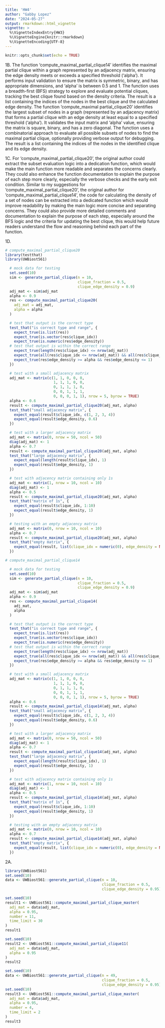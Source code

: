 ```yaml
---
title: 'HW4'
author: "Gabby Lopez"
date: "2024-05-27"
output: rmarkdown::html_vignette
vignette: >
  %\VignetteIndexEntry{HW3}
  %\VignetteEngine{knitr::rmarkdown}
  %\VignetteEncoding{UTF-8}
---
```


```r
knitr::opts_chunk$set(echo = TRUE)
```
1B. The function 'compute_maximal_partial_clique14' identifies the maximal partial clique within a graph represented by an adjacency matrix, ensuring the edge density meets or exceeds a specified threshold ('alpha'). It performs input validation to ensure the matrix is symmetric, binary, and has appropriate dimensions, and 'alpha' is between 0.5 and 1. The function uses a breadth-first (BFS) strategy to explore and evaluate potential cliques, tracking the best clique found based on the density criteria. The result is a list containing the indices of the nodes in the best clique and the calculated edge density. The function 'compute_maximal partial_clique20' identifies the largest subset of nodes in a graph (represented by an adjacency matrix) that forms a partial clique with an edge density at least equal to a specified threshold ('alpha'). It validates the input matrix and 'alpha' value, ensuring the matrix is square, binary, and has a zero diagonal. The function uses a combinatorial approach to evaluate all possible subsets of nodes to find the maximal partial clique, optionally providing verbose output for debugging. The result is a list containing the indices of the nodes in the identified clique and its edge density.

1C. For 'compute_maximal_partial_clique20', the original author could extract the subset evaluation logic into a dedication function, which would make the main function more readable and separates the concerns clearly. They could also enhance the function documentation to explain the purpose of each step more clearly, especially the verbose checks and the early exit condition. Similar to my suggestions for 'compute_maximal_partial_clique20', the original author for 'compute_maximal_partial_clique14', the code for calculating the density of a set of nodes can be extracted into a dedicated function which would improve readability by making the main logic more concise and separating concerns. They could also provide more detailed comments and documentation to explain the purpose of each step, especially around the BFS logic and the criteria for updating the best clique, this would help future readers understand the flow and reasoning behind each part of the function.

1D.
```r
# compute_maximal_partial_clique20
library(testthat)
library(UWBiost561)

  # mock data for testing
  set.seed(10)
  sim <- generate_partial_clique(n = 10,
                                 clique_fraction = 0.5,
                                 clique_edge_density = 0.9)
  adj_mat <- sim$adj_mat
  alpha <- 0.9
  res <- compute_maximal_partial_clique20(
    adj_mat = adj_mat,
    alpha = alpha
  )

  # test that output is the correct type
  test_that("is correct type and range", {
    expect_true(is.list(res))
    expect_true(is.vector(res$clique_idx))
    expect_true(is.numeric(res$edge_density))
  # test that output is within the correct range
    expect_true(length(res$clique_idx) <= nrow(adj_mat))
    expect_true(all(res$clique_idx <= nrow(adj_mat)) && all(res$clique_idx > 0))
    expect_true(res$edge_density >= alpha && res$edge_density <= 1)
  })

  # test with a small adjacency matrix
  adj_mat <- matrix(c(1, 1, 0, 0, 0,
                      1, 1, 1, 0, 0,
                      0, 1, 1, 1, 0,
                      0, 0, 1, 1, 1,
                      0, 0, 0, 1, 1), nrow = 5, byrow = TRUE)
  alpha <- 0.6
  result <- compute_maximal_partial_clique20(adj_mat, alpha)
  test_that("small adjacency matrix", {
    expect_equal(result$clique_idx, c(1, 2, 3, 4))
    expect_equal(result$edge_density, 0.6)
  })

  # test with a larger adjacency matrix
  adj_mat <- matrix(0, nrow = 50, ncol = 50)
  diag(adj_mat) <- 1
  alpha <- 0.7
  result <- compute_maximal_partial_clique20(adj_mat, alpha)
  test_that("large adjacency matrix", {
    expect_equal(length(result$clique_idx), 1)
    expect_equal(result$edge_density, 1)
  })

  # test with adjacency matrix containing only 1s
  adj_mat <- matrix(1, nrow = 10, ncol = 10)
  diag(adj_mat) <- 1
  alpha <- 0.5
  result <- compute_maximal_partial_clique20(adj_mat, alpha)
  test_that("matrix of 1s", {
    expect_equal(result$clique_idx, 1:10)
    expect_equal(result$edge_density, 1)
  })

  # testing with an empty adjacency matrix
  adj_mat <- matrix(0, nrow = 10, ncol = 10)
  alpha <- 0.7
  result <- compute_maximal_partial_clique20(adj_mat, alpha)
  test_that("empty matrix", {
    expect_equal(result, list(clique_idx = numeric(0), edge_density = NA))
  })
```

```r
# compute_maximal_partial_clique14

  # mock data for testing
  set.seed(10)
  sim <- generate_partial_clique(n = 10,
                                 clique_fraction = 0.5,
                                 clique_edge_density = 0.9)
  adj_mat <- sim$adj_mat
  alpha <- 0.9
  res <- compute_maximal_partial_clique14(
    adj_mat,
    alpha
  )

  # test that output is the correct type
  test_that("is correct type and range", {
    expect_true(is.list(res))
    expect_true(is.vector(res$clique_idx))
    expect_true(is.numeric(res$edge_density))
  # test that output is within the correct range
    expect_true(length(res$clique_idx) <= nrow(adj_mat))
    expect_true(all(res$clique_idx <= nrow(adj_mat)) && all(res$clique_idx > 0))
    expect_true(res$edge_density >= alpha && res$edge_density <= 1)
  })

  # test with a small adjacency matrix
  adj_mat <- matrix(c(1, 1, 0, 0, 0,
                      1, 1, 1, 0, 0,
                      0, 1, 1, 1, 0,
                      0, 0, 1, 1, 1,
                      0, 0, 0, 1, 1), nrow = 5, byrow = TRUE)
  alpha <- 0.6
  result <- compute_maximal_partial_clique14(adj_mat, alpha)
  test_that("small adjacency matrix", {
    expect_equal(result$clique_idx, c(1, 2, 3, 4))
    expect_equal(result$edge_density, 0.6)
  })

  # test with a larger adjacency matrix
  adj_mat <- matrix(0, nrow = 50, ncol = 50)
  diag(adj_mat) <- 1
  alpha <- 0.7
  result <- compute_maximal_partial_clique14(adj_mat, alpha)
  test_that("large adjacency matrix", {
    expect_equal(length(result$clique_idx), 1)
    expect_equal(result$edge_density, 1)
  })

  # test with adjacency matrix containing only 1s
  adj_mat <- matrix(1, nrow = 10, ncol = 10)
  diag(adj_mat) <- 1
  alpha <- 0.5
  result <- compute_maximal_partial_clique14(adj_mat, alpha)
  test_that("matrix of 1s", {
    expect_equal(result$clique_idx, 1:10)
    expect_equal(result$edge_density, 1)
  })

  # testing with an empty adjacency matrix
  adj_mat <- matrix(0, nrow = 10, ncol = 10)
  alpha <- 0.7
  result <- compute_maximal_partial_clique14(adj_mat, alpha)
  test_that("empty matrix", {
    expect_equal(result, list(clique_idx = numeric(0), edge_density = NA))
  })
```
2A.
```r
library(UWBiost561)
set.seed(10)
data <- UWBiost561::generate_partial_clique(n = 10, 
                                            clique_fraction = 0.5,
                                            clique_edge_density = 0.95)

set.seed(10)
result1 <- UWBiost561::compute_maximal_partial_clique_master(
  adj_mat = data$adj_mat, 
  alpha = 0.95, 
  number = 11, 
  time_limit = 30
)
result1

set.seed(10)
result2 <- UWBiost561::compute_maximal_partial_clique11(
  adj_mat = data$adj_mat, 
  alpha = 0.95
)
result2

set.seed(10)
data <- UWBiost561::generate_partial_clique(n = 49, 
                                            clique_fraction = 0.5,
                                            clique_edge_density = 0.95)
set.seed(10)
result3 <- UWBiost561::compute_maximal_partial_clique_master(
  adj_mat = data$adj_mat, 
  alpha = 0.95, 
  number = 4, 
  time_limit = 2
)
result3

```

